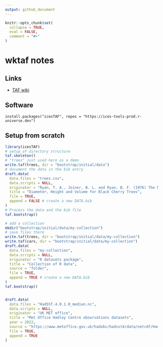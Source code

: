 ```yaml
---
output: github_document
---
```


<!-- README.md is generated from README.Rmd. Please edit that file -->

```r
knitr::opts_chunk$set(
  collapse = TRUE,
  eval = FALSE,
  comment = "#>"
)
```

# wktaf notes

<!-- badges: start -->
<!-- badges: end -->

## Links

* [TAF wiki](https://github.com/ices-taf/doc/wiki/Getting-set-up)

## Software

```
install.packages("icesTAF", repos = "https://ices-tools-prod.r-universe.dev")
```

## Setup from scratch

```r
library(icesTAF)
# setup of directory structure
taf.skeleton()
# "trees" just used here as a demo
write.taf(trees, dir = "bootstrap/initial/data")
# document the data in the bib entry
draft.data(
  data.files = "trees.csv",
  data.scripts = NULL,
  originator = "Ryan, T. A., Joiner, B. L. and Ryan, B. F. (1976) The Minitab Student Handbook. Duxbury Press.",
  title = "Diameter, Height and Volume for Black Cherry Trees",
  file = TRUE,
  append = FALSE # create a new DATA.bib
)
# Process the data and the bib file
taf.bootstrap()

# add a collection
mkdir("bootstrap/initial/data/my-collection")
# save files there
write.taf(trees, dir = "bootstrap/initial/data/my-collection")
write.taf(cars, dir = "bootstrap/initial/data/my-collection")
draft.data(
  data.files = "my-collection",
  data.scripts = NULL,
  originator = "R datasets package",
  title = "Collection of R data",
  source = "folder",
  file = TRUE,
  append = TRUE # create a new DATA.bib
)
taf.bootstrap()


draft.data(
  data.files = "HadSST.4.0.1.0_median.nc",
  data.scripts = NULL,
  originator = "UK MET office",
  title = "Met Office Hadley Centre observations datasets",
  year = 2022,
  source = "https://www.metoffice.gov.uk/hadobs/hadsst4/data/netcdf/HadSST.4.0.1.0_median.nc",
  file = TRUE,
  append = TRUE
)

```


